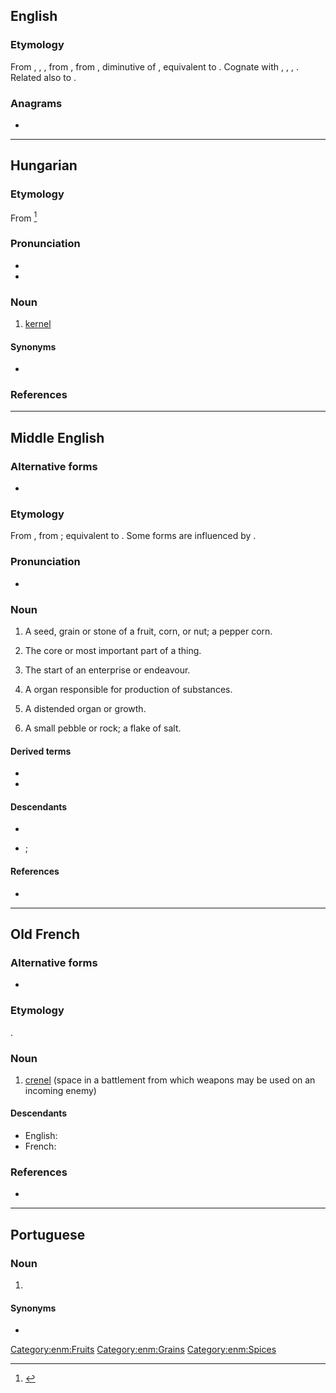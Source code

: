 {{also|kérnél}}
==English==
{{wikipedia|dab=kernel}}

===Etymology===
{{PIE root|en|ǵerh₂}}
From {{inh|en|enm|kernel}}, {{m|enm|kirnel}}, {{m|enm|kurnel|kürnel}}, from {{inh|en|ang|cyrnel}}, from {{inh|en|gem-pro|*kurnilaz}}, diminutive of {{m|gem-pro|*kurną||seed, grain, corn}}, equivalent to {{suffix|en|corn|le}}. Cognate with {{cog|yi|קערנדל}}, {{cog|dum|kernel}}, {{m|dum|cornel}}, {{cog|gmh|kornel}}. Related also to {{cog|non|kjarni||kernel}}.

===Anagrams===
* {{anagrams|en|a=eeklnr|kleren}}

----

==Hungarian==

===Etymology===
From {{bor|hu|en|kernel}} <ref>{{R:TotfalusiEty 2005}}</ref>

===Pronunciation===
* {{hu-IPA}}
* {{hyphenation|ker|nel|lang=hu}}

===Noun===
{{hu-noun|ek}}

# {{lb|hu|computing}} [[kernel#English|kernel]] {{gloss|the central part of many computer operating systems}}

====Synonyms====
* {{l|hu|rendszermag}}

===References===
<references/>

----

==Middle English==

===Alternative forms===
* {{alter|enm|cernel|curnel|kernell|kirnel|karnel|kurnel|kurnele|kyrnel|kyrnell|cornel}}

===Etymology===
From {{inh|enm|ang|cyrnel}}, from {{inh|enm|gem-pro|*kurnilaz}}; equivalent to {{af|enm|corn|-el}}. Some forms are influenced by {{m|enm|corn}}.

===Pronunciation===
* {{IPA|lang=enm|/ˈkɛrnəl/|/ˈkirnəl/|/ˈkurnəl/|/ˈkɔrnəl/}}

===Noun===
{{enm-noun|kerneles}}

# A seed, grain or stone of a fruit, corn, or nut; a pepper corn.
# {{lb|enm|figurative}} The core or most important part of a thing.
# {{lb|enm|figurative}} The start of an enterprise or endeavour.
# {{lb|enm|anatomy}} A organ responsible for production of substances.
# {{lb|enm|medicine}} A distended organ or growth.
# {{lb|enm|rare}} A small pebble or rock; a flake of salt.

====Derived terms====
* {{l|enm|kernellen}}
* {{l|enm|kirnelly}}

====Descendants====
* {{desc|en|kernel}}
* {{desc|sco|kirnel}}; {{l|sco|churnel}}

====References====
* {{R:MED Online|entry=kirnel (n.)  |id=MED24349 |accessdate=2018-07-06}}

[[Category:enm:Fruits]]
[[Category:enm:Grains]]
[[Category:enm:Spices]]

----

==Old French==

===Alternative forms===
* {{l|fro|crenel}}

===Etymology===
{{rfe|fro}}.

===Noun===
{{fro-noun|m}}

# [[crenel]] (space in a battlement from which weapons may be used on an incoming enemy)

====Descendants====
* English: {{l|en|crenel}} {{qualifier|borrowed}}
* French: {{l|fr|créneau}}

===References===
* {{R:Godefroy|crenel|supplement=1}}

----

==Portuguese==

===Noun===
{{pt-noun|m|s}}

# {{lb|pt|computing}} {{l|en|kernel}} {{gloss|central part of certain operating systems}}

====Synonyms====
* {{l|pt|núcleo}}